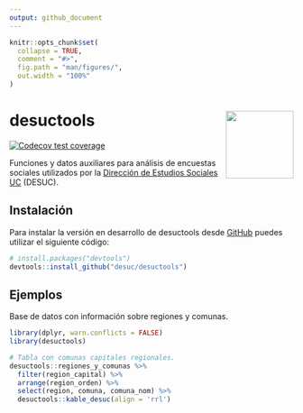 ```yaml
---
output: github_document
---
```


<!-- README.md is generated from README.Rmd. Please edit that file -->

```r
knitr::opts_chunk$set(
  collapse = TRUE,
  comment = "#>",
  fig.path = "man/figures/",
  out.width = "100%"
)
```

# desuctools <img src="man/figures/desuctools.png" align="right" alt="" width="120" />

<!-- badges: start -->
[![Codecov test coverage](https://codecov.io/gh/caayala/desuctools/branch/master/graph/badge.svg)](https://codecov.io/gh/caayala/desuctools?branch=master)
<!-- badges: end -->

Funciones y datos auxiliares para análisis de encuestas sociales utilizados 
por la [Dirección de Estudios Sociales UC](http://sociologia.uc.cl/desuc) (DESUC).


## Instalación

Para instalar la versión en desarrollo de desuctools desde 
[GitHub](https://github.com/desuc/desuctools) puedes utilizar el siguiente código:  

``` r
# install.packages("devtools")
devtools::install_github("desuc/desuctools")
```

## Ejemplos

Base de datos con información sobre regiones y comunas.

```r
library(dplyr, warn.conflicts = FALSE)
library(desuctools)

# Tabla con comunas capitales regionales.
desuctools::regiones_y_comunas %>% 
  filter(region_capital) %>% 
  arrange(region_orden) %>% 
  select(region, comuna, comuna_nom) %>% 
  desuctools::kable_desuc(align = 'rrl')
```
